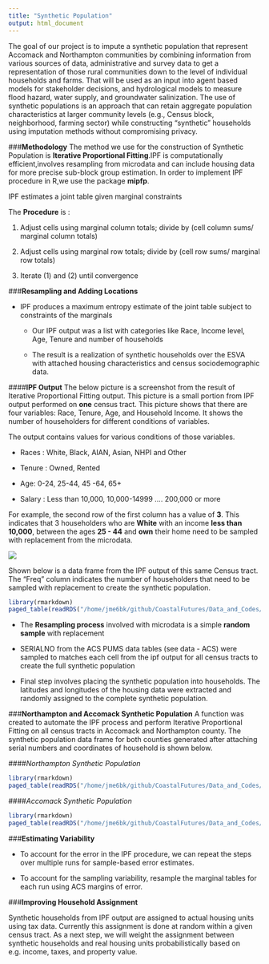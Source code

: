 ```yaml
---
title: "Synthetic Population"
output: html_document
---
```


The  goal of our project is to impute a synthetic population that represent  Accomack and Northampton communities  by combining information from various sources of data, administrative and survey data to get a representation of those rural communities down to the level of individual households and farms. That will be used as an input into agent based models for stakeholder decisions, and hydrological models to measure flood hazard, water supply, and groundwater salinization.  The use of synthetic populations is an approach that can retain aggregate population characteristics at larger community levels (e.g., Census block, neighborhood, farming sector) while constructing “synthetic” households using imputation methods without  compromising  privacy.


###**Methodology**
The method we use for the construction of Synthetic Population is **Iterative Proportional Fitting**.IPF is computationally efficient,involves resampling from microdata and can include housing data for more precise sub-block group estimation. In order to implement IPF procedure in R,we use the package **mipfp**.


IPF estimates a joint table given marginal constraints

The **Procedure** is :

1. Adjust cells using marginal column totals; divide by (cell column sums/ marginal column totals)

2. Adjust cells using marginal row totals; divide by (cell row sums/ marginal row totals)

3. Iterate (1) and (2) until convergence

###**Resampling and Adding Locations**

- IPF produces a maximum entropy estimate of the joint table subject to constraints of the marginals

  + Our IPF output was a list with categories like Race, Income level, Age, Tenure and number of households
  
  + The result is a realization of synthetic households over the ESVA with attached housing characteristics       and census sociodemographic data.
  
####**IPF Output**
The below picture is a screenshot from the result of Iterative Proportional Fitting output. This picture is a small portion from  IPF output performed on **one** census tract. This picture shows that there are four variables: Race, Tenure, Age, and Household Income. It shows the number of householders for different conditions of variables. 

The output contains values for various conditions of those variables. 

- Races : White, Black, AIAN, Asian, NHPI and Other

- Tenure : Owned, Rented

- Age: 0-24, 25-44, 45 -64, 65+

- Salary : Less than 10,000, 10,000-14999 .... 200,000 or more

For example, the second row of the first column has a value of **3**. This indicates that 3 householders who are **White** with an income **less than 10,000**, between the ages **25 - 44** and **own** their home need to be sampled with replacement from the microdata. 

![](www/ipfoutput1.png)</center>


Shown below is a data frame from the IPF output of this same Census tract. The "Freq" column indicates the number of householders that need to be sampled with replacement to create the synthetic population. 

```r
library(rmarkdown)
paged_table(readRDS("/home/jme6bk/github/CoastalFutures/Data_and_Codes/freq_IPF_output.RDS"))
```

- The **Resampling process** involved with microdata is a simple **random sample** with replacement  

- SERIALNO from the ACS PUMS data tables (see data - ACS) were sampled to matches each cell from the ipf output for all census tracts to create the full synthetic population  

- Final step involves placing the synthetic population into households. The latitudes and longitudes of the housing data were extracted and randomly assigned to the complete synthetic population.

###**Northampton and Accomack Synthetic Population**
A function was created to automate the IPF process and perform Iterative Proportional Fitting on all census tracts in Accomack and Northampton county. The synthetic population data frame for both counties generated after attaching serial numbers and coordinates of household is shown below.

####*Northampton Synthetic Population*
```r
library(rmarkdown)
paged_table(readRDS("/home/jme6bk/github/CoastalFutures/Data_and_Codes/NorthamptonsampledfSF_Coords.RDS"))

```
####*Accomack Synthetic Population*
```r
library(rmarkdown)
paged_table(readRDS("/home/jme6bk/github/CoastalFutures/Data_and_Codes/AccomacksampledfSF_Coords.RDS"))

```



###**Estimating Variability**

- To account for the error in the IPF procedure, we can repeat the steps over multiple runs for sample-based error estimates.

- To account for the sampling variability, resample the marginal tables for each run using ACS margins of error.

###**Improving Household Assignment**

Synthetic households from IPF output are assigned to actual housing units using tax data. Currently this assignment is done at random within a given census tract. As a next step, we will weight the assignment between synthetic households and real housing units probabilistically based on e.g. income, taxes, and property value.





